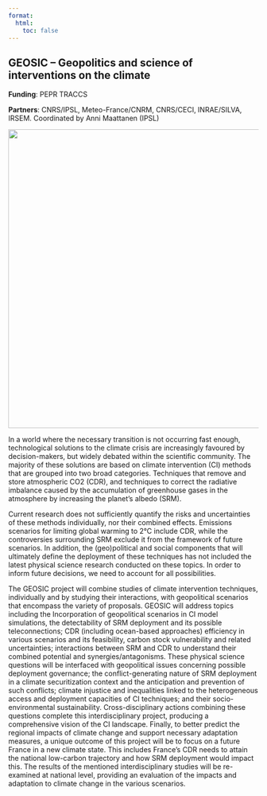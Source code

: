 ```yaml
---
format:
  html:
    toc: false
---
```


## GEOSIC -- Geopolitics and science of interventions on the climate

**Funding**: PEPR TRACCS 

**Partners**: CNRS/IPSL, Meteo-France/CNRM, CNRS/CECI, INRAE/SILVA, IRSEM. Coordinated by Anni Maattanen (IPSL)

![](/images/geosic.png){fig-align="center" width="600"}

In a world where the necessary transition is not occurring fast enough, technological solutions to
the climate crisis are increasingly favoured by decision-makers, but widely debated within the
scientific community. The majority of these solutions are based on climate intervention (CI) methods
that are grouped into two broad categories. Techniques that remove and store atmospheric CO2
(CDR), and techniques to correct the radiative imbalance caused by the accumulation of
greenhouse gases in the atmosphere by increasing the planet's albedo (SRM).

Current research does not sufficiently quantify the risks and uncertainties of these methods individually, nor their
combined effects. Emissions scenarios for limiting global warming to 2°C include CDR, while the
controversies surrounding SRM exclude it from the framework of future scenarios. In addition, the
(geo)political and social components that will ultimately define the deployment of these techniques
has not included the latest physical science research conducted on these topics. In order to inform
future decisions, we need to account for all possibilities.

The GEOSIC project will combine studies of climate intervention techniques, individually and by studying their interactions, with geopolitical
scenarios that encompass the variety of proposals. GEOSIC will address topics including the
Incorporation of geopolitical scenarios in CI model simulations, the detectability of SRM deployment
and its possible teleconnections; CDR (including ocean-based approaches) efficiency in various
scenarios and its feasibility, carbon stock vulnerability and related uncertainties; interactions
between SRM and CDR to understand their combined potential and synergies/antagonisms. These
physical science questions will be interfaced with geopolitical issues concerning possible
deployment governance; the conflict-generating nature of SRM deployment in a climate
securitization context and the anticipation and prevention of such conflicts; climate injustice and
inequalities linked to the heterogeneous access and deployment capacities of CI techniques; and
their socio-environmental sustainability. Cross-disciplinary actions combining these questions
complete this interdisciplinary project, producing a comprehensive vision of the CI landscape.
Finally, to better predict the regional impacts of climate change and support necessary adaptation
measures, a unique outcome of this project will be to focus on a future France in a new climate
state. This includes France’s CDR needs to attain the national low-carbon trajectory and how SRM
deployment would impact this. The results of the mentioned interdisciplinary studies will be re-
examined at national level, providing an evaluation of the impacts and adaptation to climate change
in the various scenarios.
